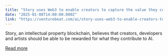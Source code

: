 ```yaml
---
title: "Story uses Web3 to enable creators to capture the value they contribute to the AI ecosystem"
date: "2025-01-08T14:00:00.000Z"
link: "https://venturebeat.com/ai/story-uses-web3-to-enable-creators-to-capture-the-value-they-contribute-to-the-ai-ecosystem/"
---
```


Story, an intellectual property blockchain, believes that creators, developers and artists should be able to be rewarded for what they contribute to AI.

[Read more](https://venturebeat.com/ai/story-uses-web3-to-enable-creators-to-capture-the-value-they-contribute-to-the-ai-ecosystem/)
